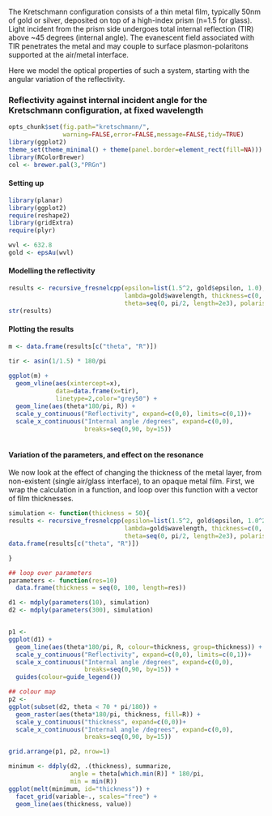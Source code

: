 The Kretschmann configuration consists of a thin metal film, typically 50nm of gold or silver, deposited on top of a high-index prism (n=1.5 for glass). Light incident from the prism side undergoes total internal reflection (TIR) above ~45 degrees (internal angle). The evanescent field associated with TIR penetrates the metal and may couple to surface plasmon-polaritons supported at the air/metal interface.

Here we model the optical properties of such a system, starting with the angular variation of the reflectivity.

### Reflectivity against internal incident angle for the Kretschmann configuration, at fixed wavelength

```r
opts_chunk$set(fig.path="kretschmann/",
               warning=FALSE,error=FALSE,message=FALSE,tidy=TRUE)
library(ggplot2)
theme_set(theme_minimal() + theme(panel.border=element_rect(fill=NA)))
library(RColorBrewer)
col <- brewer.pal(3,"PRGn")
```

#### Setting up

```r
library(planar)
library(ggplot2)
require(reshape2)
library(gridExtra)
require(plyr)

wvl <- 632.8
gold <- epsAu(wvl)
```

#### Modelling the reflectivity

```r
results <- recursive_fresnelcpp(epsilon=list(1.5^2, gold$epsilon, 1.0),
                                lambda=gold$wavelength, thickness=c(0, 50, 0),
                                theta=seq(0, pi/2, length=2e3), polarisation='p')
str(results)
```

#### Plotting the results

```r
m <- data.frame(results[c("theta", "R")])

tir <- asin(1/1.5) * 180/pi
 
ggplot(m) +
  geom_vline(aes(xintercept=x),
             data=data.frame(x=tir),
             linetype=2,color="grey50") +
  geom_line(aes(theta*180/pi, R)) +
  scale_y_continuous("Reflectivity", expand=c(0,0), limits=c(0,1))+
  scale_x_continuous("Internal angle /degrees", expand=c(0,0), 
                     breaks=seq(0,90, by=15)) 
  
```

#### Variation of the parameters, and effect on the resonance

We now look at the effect of changing the thickness of the metal layer, from non-existent (single air/glass interface), to an opaque metal film. First, we wrap the calculation in a function, and loop over this function with a vector of film thicknesses.

```r

simulation <- function(thickness = 50){
results <- recursive_fresnelcpp(epsilon=list(1.5^2, gold$epsilon, 1.0^2),
                                lambda=gold$wavelength, thickness=c(0, thickness, 0),
                                theta=seq(0, pi/2, length=2e3), polarisation='p')
data.frame(results[c("theta", "R")])

}

## loop over parameters
parameters <- function(res=10) 
  data.frame(thickness = seq(0, 100, length=res))

d1 <- mdply(parameters(10), simulation)
d2 <- mdply(parameters(300), simulation)


p1 <- 
ggplot(d1) +
  geom_line(aes(theta*180/pi, R, colour=thickness, group=thickness)) +
  scale_y_continuous("Reflectivity", expand=c(0,0), limits=c(0,1))+
  scale_x_continuous("Internal angle /degrees", expand=c(0,0), 
                     breaks=seq(0,90, by=15)) +
  guides(colour=guide_legend()) 

## colour map
p2 <- 
ggplot(subset(d2, theta < 70 * pi/180)) +
  geom_raster(aes(theta*180/pi, thickness, fill=R)) +
  scale_y_continuous("thickness", expand=c(0,0))+
  scale_x_continuous("Internal angle /degrees", expand=c(0,0), 
                     breaks=seq(0,90, by=15)) 

grid.arrange(p1, p2, nrow=1)
```


```r
minimum <- ddply(d2, .(thickness), summarize, 
                 angle = theta[which.min(R)] * 180/pi,
                 min = min(R))
ggplot(melt(minimum, id="thickness")) + 
  facet_grid(variable~., scales="free") +
  geom_line(aes(thickness, value)) 
```
